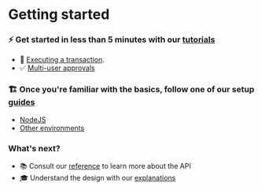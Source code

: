 
# Getting started

### ⚡ Get started in less than 5 minutes with our [tutorials](/docs/tutorials)

- 🚀 [Executing a transaction](/docs/tutorials/transaction).
- ✅ [Multi-user approvals](/docs/tutorials/quorums)

### 🏗️ Once you're familiar with the basics, follow one of our setup [guides](/docs/guides)

- [NodeJS](/docs/guides/setup-nodejs)
- [Other environments](/docs/guides/setup-other)

### What's next?

- 📚 Consult our [reference](/docs/reference) to learn more about the API
- 🎓 Understand the design with our [explanations](/docs/explanation)
